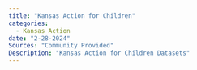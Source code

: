 ```yaml
---
title: "Kansas Action for Children"
categories:
  - Kansas Action
date: "2-28-2024"
Sources: "Community Provided"
Description: "Kansas Action for Children Datasets"
---
```

